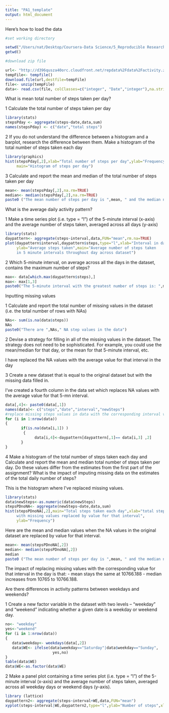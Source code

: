 ```yaml
---
title: "PA1_template"
output: html_document
---
```




Here's how to load the data

```r
#set working directory

setwd("/Users/nat/Desktop/Coursera-Data Science/5_Reproducible Research/Peer1/")
getwd()

#download zip file

url<- "http://d396qusza40orc.cloudfront.net/repdata%2Fdata%2Factivity.zip"
tempFile<- tempfile()
download.file(url,destfile=tempFile)
file<- unzip(tempFile)
data<- read.csv(file, colClasses=c("integer", "Date","integer"),na.strings="NA")

```
What is mean total number of steps taken per day?

1 Calculate the total number of steps taken per day
```r
library(stats)
stepsPday <- aggregate(steps~date,data,sum)
names(stepsPday) <- c("date","total steps")
```

2 If you do not understand the difference between a histogram and a barplot, research the difference between them. Make a histogram of the total number of steps taken each day
```r
library(graphics)
hist(stepsPday[,2],xlab="Total number of steps per day",ylab="Frequency",
     main="Histogram of steps per day")
```

3 Calculate and report the mean and median of the total number of steps taken per day
```r
mean<- mean(stepsPday[,2],na.rm=TRUE)
median<- median(stepsPday[,2],na.rm=TRUE)
paste0 ("The mean number of steps per day is ",mean, " and the median number of steps per day is ",median," where NA values are ignored")
```

What is the average daily activity pattern?

1 Make a time series plot (i.e. type = "l") of the 5-minute interval (x-axis) and the average number of steps taken, averaged across all days (y-axis)
```r
library(stats)
daypattern<- aggregate(steps~interval,data,FUN="mean",rm.na=TRUE)
plot(daypattern$interval,daypattern$steps,type="l",xlab="Interval in day",
     ylab="Average steps taken",main="Average number of steps taken
     in 5 minute intervals throughout day across dataset")
```

2 Which 5-minute interval, on average across all the days in the dataset, contains the maximum number of steps?

```r
max<- data[which.max(daypattern$steps),]
max<- max[1,3]
paste0("The 5-minute interval with the greatest number of steps is: ",max)
```

Inputting missing values

1 Calculate and report the total number of missing values in the dataset (i.e. the total number of rows with NAs)

```r
NAs<- sum(is.na(data$steps))
NAs
paste0("There are ",NAs," NA step values in the data")
```

2 Devise a strategy for filling in all of the missing values in the dataset. The strategy does not need to be sophisticated. For example, you could use the mean/median for that day, or the mean for that 5-minute interval, etc.

I have replaced the NA values with the average value for that interval in the day

3 Create a new dataset that is equal to the original dataset but with the missing data filled in.

I've created a fourth column in the data set which replaces NA values with the average value for that 5-mn interval.


```r
data[,4]<- paste0(data[,1])
names(data)<- c("steps","date","interval","newSteps")
#replace missing steps values in data with the corresponding interval value
for (i in 1:nrow(data))
{
       if(is.na(data[i,1]) )
        {    
             data[i,4]<-daypattern[daypattern[,1]== data[i,3] ,2]
       }
}

```

4 Make a histogram of the total number of steps taken each day and Calculate and report the mean and median total number of steps taken per day. Do these values differ from the estimates from the first part of the assignment? What is the impact of imputing missing data on the estimates of the total daily number of steps?

This is the histogram where I've replaced missing values.

```r
library(stats)
data$newSteps<-as.numeric(data$newSteps)
stepsPDnoNA<- aggregate(newSteps~date,data,sum)
hist(stepsPDnoNA[,2],main="Total steps taken each day",xlab="total steps taken
     with missing values replaced by value for that interval",
     ylab="Frequency")

```

Here are the mean and median values when the NA values in the original dataset are replaced by value for that interval.

```r
mean<- mean(stepsPDnoNA[,2])
median<- median(stepsPDnoNA[,2])
median
paste0 ("The mean number of steps per day is ",mean, " and the median number of steps per day is ",median," where NA values are replaced by average values for that interval")
```

The impact of replacing missing values with the corresponding value for that interval in the day is that:
- mean stays the same at 10766.188
- median increases from 10765 to 10766.188.


Are there differences in activity patterns between weekdays and weekends?

1 Create a new factor variable in the dataset with two levels – “weekday” and “weekend” indicating whether a given date is a weekday or weekend day.

```r
no<- "weekday"
yes<-"weekend"
for (i in 1:nrow(data))
{
   data$weekday<- weekdays(data[,2]) 
   data$WE<- ifelse(data$weekday=="Saturday"|data$weekday=="Sunday",
                     yes,no)
}
table(data$WE)
data$WE<-as.factor(data$WE)
```


2 Make a panel plot containing a time series plot (i.e. type = "l") of the 5-minute interval (x-axis) and the average number of steps taken, averaged across all weekday days or weekend days (y-axis). 


```r
library (lattice)
daypattern2<- aggregate(steps~interval+WE,data,FUN="mean")
xyplot(steps~interval|WE,daypattern2,type="l",ylab="Number of steps",xlab="Interval")

```
